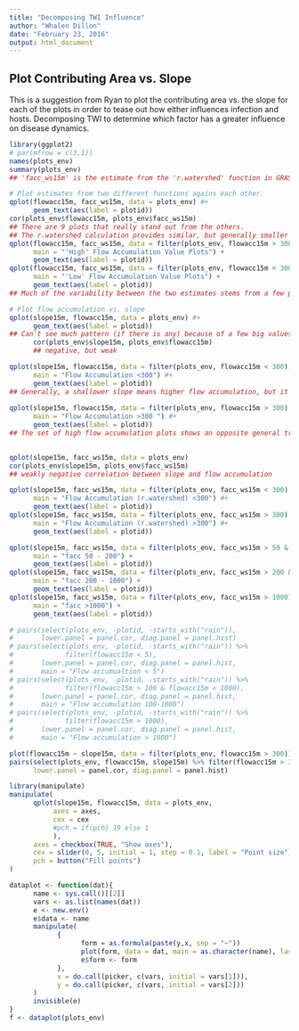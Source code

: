 ```yaml
---
title: "Decomposing TWI Influence"
author: "Whalen Dillon"
date: "February 23, 2016"
output: html_document
---
```



## Plot Contributing Area vs. Slope
This is a suggestion from Ryan to plot the contributing area vs. the slope for each of the plots in order to tease out how either influences infection and hosts. Decomposing TWI to determine which factor has a greater influence on disease dynamics. 
```r
library(ggplot2)
# par(mfrow = c(3,1))
names(plots_env)
summary(plots_env)
## 'facc_ws15m' is the estimate from the 'r.watershed' function in GRASS GIS

# Plot estimates from two different functions agains each other.
qplot(flowacc15m, facc_ws15m, data = plots_env) #+
      geom_text(aes(label = plotid))
cor(plots_env$flowacc15m, plots_env$facc_ws15m)
## There are 9 plots that really stand out from the others.
## The r.watershed calculation provides similar, but generally smaller values.
qplot(flowacc15m, facc_ws15m, data = filter(plots_env, flowacc15m > 300),
      main = "'High' Flow Accumulation Value Plots") +
      geom_text(aes(label = plotid))
qplot(flowacc15m, facc_ws15m, data = filter(plots_env, flowacc15m < 300),
      main = "'Low' Flow Accumulation Value Plots") +
      geom_text(aes(label = plotid))
## Much of the variability between the two estimates stems from a few plots.

# Plot flow accumulation vs. slope
qplot(slope15m, flowacc15m, data = plots_env) #+
      geom_text(aes(label = plotid))
## Can't see much pattern (if there is any) because of a few big values
      cor(plots_env$slope15m, plots_env$flowacc15m)
      ## negative, but weak

qplot(slope15m, flowacc15m, data = filter(plots_env, flowacc15m < 300), 
      main = "Flow Accumulation <300") #+
      geom_text(aes(label = plotid))
## Generally, a shallower slope means higher flow accumulation, but it's not a strong pattern
      
qplot(slope15m, flowacc15m, data = filter(plots_env, flowacc15m > 300), 
      main = "Flow Accumulation >300 ") #+
      geom_text(aes(label = plotid))
## The set of high flow accumulation plots shows an opposite general trend in the relationship between flow accumulation and slope. It's a small sample size, which leads me to consider the general trend from the large sample size being closer to the real relationship.
      

qplot(slope15m, facc_ws15m, data = plots_env)
cor(plots_env$slope15m, plots_env$facc_ws15m)
## weakly negative correlation between slope and flow accumulation

qplot(slope15m, facc_ws15m, data = filter(plots_env, facc_ws15m < 300), 
      main = "Flow Accumulation (r.watershed) <300") #+
      geom_text(aes(label = plotid))
qplot(slope15m, facc_ws15m, data = filter(plots_env, facc_ws15m > 300), 
      main = "Flow Accumulation (r.watershed) >300") #+
      geom_text(aes(label = plotid))

qplot(slope15m, facc_ws15m, data = filter(plots_env, facc_ws15m > 50 & facc_ws15m < 200), 
      main = "facc 50 - 200") +
      geom_text(aes(label = plotid))
qplot(slope15m, facc_ws15m, data = filter(plots_env, facc_ws15m > 200 & facc_ws15m < 1000), 
      main = "facc 200 - 1000") +
      geom_text(aes(label = plotid))
qplot(slope15m, facc_ws15m, data = filter(plots_env, facc_ws15m > 1000), 
      main = "facc >1000") +
      geom_text(aes(label = plotid))

# pairs(select(plots_env, -plotid, -starts_with("rain")), 
#       lower.panel = panel.cor, diag.panel = panel.hist)
# pairs(select(plots_env, -plotid, -starts_with("rain")) %>% 
#             filter(flowacc15m < 5), 
#       lower.panel = panel.cor, diag.panel = panel.hist,
#       main = "Flow accumualtion < 5")
# pairs(select(plots_env, -plotid, -starts_with("rain")) %>% 
#             filter(flowacc15m > 100 & flowacc15m < 1000), 
#       lower.panel = panel.cor, diag.panel = panel.hist,
#       main = "Flow accumulation 100-1000")
# pairs(select(plots_env, -plotid, -starts_with("rain")) %>% 
#             filter(flowacc15m > 1000), 
#       lower.panel = panel.cor, diag.panel = panel.hist,
#       main = "Flow accumulation > 1000")

plot(flowacc15m ~ slope15m, data = filter(plots_env, flowacc15m > 300))
pairs(select(plots_env, flowacc15m, slope15m) %>% filter(flowacc15m > 300), 
      lower.panel = panel.cor, diag.panel = panel.hist)

library(manipulate)
manipulate(
      qplot(slope15m, flowacc15m, data = plots_env,
           axes = axes,
           cex = cex
           #pch = if(pch) 19 else 1
           ),
      axes = checkbox(TRUE, "Show axes"),
      cex = slider(0, 5, initial = 1, step = 0.1, label = "Point size"),
      pch = button("Fill points")
)

dataplot <- function(dat){
      name <- sys.call()[[2]]
      vars <- as.list(names(dat))
      e <- new.env()
      e$data <- name
      manipulate(
            {
                  form = as.formula(paste(y,x, sep = "~"))
                  plot(form, data = dat, main = as.character(name), las = 1)
                  e$form <- form
            },
            x = do.call(picker, c(vars, initial = vars[1])),
            y = do.call(picker, c(vars, initial = vars[2]))
      )
      invisible(e)
}
f <- dataplot(plots_env)
```
